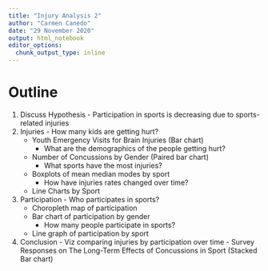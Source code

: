 ```yaml
---
title: "Injury Analysis 2"
author: "Carmen Canedo"
date: "29 November 2020"
output: html_notebook
editor_options: 
  chunk_output_type: inline
---
```


# Outline

  1. Discuss Hypothesis
    - Participation in sports is decreasing due to sports-related injuries
  2. Injuries
    - How many kids are getting hurt?
      + Youth Emergency Visits for Brain Injuries (Bar chart)
    - What are the demographics of the people getting hurt?
      + Number of Concussions by Gender (Paired bar chart)
    - What sports have the most injuries?
      + Boxplots of mean median modes by sport
    - How have injuries rates changed over time?
      + Line Charts by Sport
  3. Participation
    - Who participates in sports?
      + Choropleth map of participation
      + Bar chart of participation by gender
    - How many people participate in sports?
      + Line graph of participation by sport
  4. Conclusion
    - Viz comparing injuries by participation over time
    - Survey Responses on The Long-Term Effects of Concussions in Sport (Stacked Bar chart)
